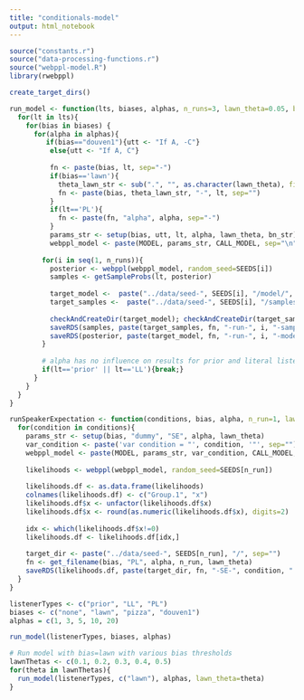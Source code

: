 ```yaml
---
title: "conditionals-model"
output: html_notebook
---
```


```r
source("constants.r")
source("data-processing-functions.r")
source("webppl-model.R")
library(rwebppl)

create_target_dirs()
```

```r
run_model <- function(lts, biases, alphas, n_runs=3, lawn_theta=0.05, bn_str='{table:[], cn:""}'){
  for(lt in lts){
    for(bias in biases) {
      for(alpha in alphas){
         if(bias=="douven1"){utt <- "If A, -C"}
          else{utt <- "If A, C"}
          
          fn <- paste(bias, lt, sep="-")
          if(bias=='lawn'){
            theta_lawn_str <- sub(".", "", as.character(lawn_theta), fixed = TRUE)
            fn <- paste(bias, theta_lawn_str, "-", lt, sep="")
          }
          if(lt=='PL'){
            fn <- paste(fn, "alpha", alpha, sep="-")
          }
          params_str <- setup(bias, utt, lt, alpha, lawn_theta, bn_str)
          webppl_model <- paste(MODEL, params_str, CALL_MODEL, sep="\n")
        
        for(i in seq(1, n_runs)){
          posterior <- webppl(webppl_model, random_seed=SEEDS[i])
          samples <- getSampleProbs(lt, posterior)
          
          target_model <-  paste("../data/seed-", SEEDS[i], "/model/", sep="")
          target_samples <-  paste("../data/seed-", SEEDS[i], "/samples/", sep="")
  
          checkAndCreateDir(target_model); checkAndCreateDir(target_samples)
          saveRDS(samples, paste(target_samples, fn, "-run-", i, "-samples.rds", sep=""))
          saveRDS(posterior, paste(target_model, fn, "-run-", i, "-model.rds", sep=""))
        }
        
        # alpha has no influence on results for prior and literal listener
        if(lt=='prior' || lt=='LL'){break;}
      }
    }
  }
}

runSpeakerExpectation <- function(conditions, bias, alpha, n_run=1, lawn_theta=0.05){
  for(condition in conditions){
    params_str <- setup(bias, "dummy", "SE", alpha, lawn_theta)
    var_condition <- paste('var condition = "', condition, '"', sep="")
    webppl_model <- paste(MODEL, params_str, var_condition, CALL_MODEL, sep="\n")
    
    likelihoods <- webppl(webppl_model, random_seed=SEEDS[n_run])
    
    likelihoods.df <- as.data.frame(likelihoods)
    colnames(likelihoods.df) <- c("Group.1", "x")
    likelihoods.df$x <- unfactor(likelihoods.df$x)
    likelihoods.df$x <- round(as.numeric(likelihoods.df$x), digits=2)
    
    idx <- which(likelihoods.df$x!=0)
    likelihoods.df <- likelihoods.df[idx,]
    
    target_dir <- paste("../data/seed-", SEEDS[n_run], "/", sep="")
    fn <- get_filename(bias, "PL", alpha, n_run, lawn_theta)
    saveRDS(likelihoods.df, paste(target_dir, fn, "-SE-", condition, ".rds", sep=""))
  }
}

```

```r

listenerTypes <- c("prior", "LL", "PL")
biases <- c("none", "lawn", "pizza", "douven1")
alphas = c(1, 3, 5, 10, 20)

run_model(listenerTypes, biases, alphas)

# Run model with bias=lawn with various bias thresholds
lawnThetas <- c(0.1, 0.2, 0.3, 0.4, 0.5)
for(theta in lawnThetas){
  run_model(listenerTypes, c("lawn"), alphas, lawn_theta=theta)
}
```

